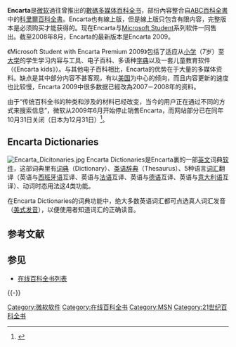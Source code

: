 {{noteTA
|G1=IT
|1=zh-hans:在线;zh-hant:在線;zh-hk:線上;zh-tw:線上;zh-mo:線上;
|2=zh-cn:数码; zh-tw:數位; zh-hk:數碼;
}}
{{Infobox Software
|name = Microsoft Encarta
|logo = [[File:Microsoft_Encarta_logo.png|150px]]
|screenshot = [[File:EncartaVisualBrowser_lg.jpg|250px]]
|caption = Encarta中“视觉浏览器”（visual browser）的使用界面
|author = 
|developer = [[微软|微软公司]]
|released = 
|latest release version = Encarta Premium 2009
|latest release date = 2008年8月
|latest preview version = 
|latest preview date = 
|operating system = [[Microsoft_Windows|Microsoft Windows]]
|platform = 
|language = [[英文|英文]]、[[日文|日文]]、[[法文|法文]]、[[德文|德文]]、[[西班牙文|西班牙文]]、[[荷兰文|荷兰文]]、[[意大利文|意大利文]]、[[葡萄牙文|葡萄牙文]]（每種語言分開發售）
|genre = [[多媒体百科全书|多媒体百科全书]]
|license = [[专有软件|专有软件]]
|website =
}}

'''Encarta'''是[[微软|微软]]過往曾推出的[[數碼|數碼]][[多媒体|多媒体]][[百科全书|百科全书]]，部份內容整合自[[ABC百科全書|ABC百科全書]]中的[[科里爾百科全書|科里爾百科全書]]。Encarta也有線上版，但是線上版只包含有限内容，完整版本是必须购买才能获得的。现在Encarta与[[Microsoft_Student|Microsoft Student]]系列软件一同售出。截至2008年8月，Encarta的最新版本是Encarta 2009。

《Microsoft Student with Encarta Premium 2009》包括了适应从[[小学|小学]]（7岁）至[[大学|大学]]的学生学习内容与工具、电子百科、多语种[[字典|字典]]以及一套儿童教育软件（《Encarta kids》）。与其他电子百科相比，Encarta的优势在于大量的多媒体资料。缺点是其中部分内容不甚客观，有以[[美国|美国]]为中心的倾向，而且内容更新的速度也比较慢，Encarta 2009中很多数据已經改為2007－2008年的资料。

由于“传统百科全书的种类和涉及的材料已经改变，当今的用户正在通过不同的方式来搜索信息”，微软从2009年6月开始停止销售Encarta，而网站部分已在同年10月31日关闭（日本为12月31日）<ref>{{cite news|url =http://arstechnica.com/microsoft/news/2009/03/microsoft-to-kill-encarta-later-this-year.ars|title =Microsoft to kill Encarta later this year|accessdate =2009-03-31|date =2009年3月30日|author =Emil Protalinski|language =en|publisher =ars|archive-date =2011-09-03|archive-url =https://web.archive.org/web/20110903100959/http://arstechnica.com/microsoft/news/2009/03/microsoft-to-kill-encarta-later-this-year.ars|dead-url =no}}</ref>。

== Encarta Dictionaries ==
[[File:Encarta_Dicitonaries.jpg|thumb]]
Encarta Dictionaries是Encarta裏的一部[[英语|英文]]词典[[软件|软件]]，这部词典里有[[词典|词典]]（Dictionary）、[[类语辞典|类语辞典]]（Thesaurus）、5种语言[[词汇|词汇]]翻译（英语与[[西班牙语|西班牙语]]互译、英语与[[法语|法语]]互译、英语与[[德语|德语]]互译、英语与[[意大利语|意大利语]]互译）、动词时态用法这4类功能。

在Encarta Dictionaries的词典功能中，绝大多数英语词汇都可点选真人词汇发音（[[美国英语|美式发音]]），以便使用者知道词汇的正确读音。

== 参考文献 ==
{{Reflist}}

== 参见 ==
{{Portal|微软|互联网|书籍}}
* [[在线百科全书列表|在线百科全书列表]]

{{-}}
{{Microsoft}}

[[Category:微软软件|Category:微软软件]]
[[Category:在线百科全书|Category:在线百科全书]]
[[Category:MSN|Category:MSN]]
[[Category:21世纪百科全书|Category:21世纪百科全书]]